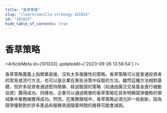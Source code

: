 ```yaml
---
title: "香草策略"
slug: "/learn/vanilla-strategy-101033"
id: "101033"
hide_table_of_contents: true
---
```



# 香草策略

<ArticleMeta id={101033} updatedAt={'2023-09-26 13:58:54'} />
<div className='border-solid border-b border-t-0 my-4 border-[var(--ifm-color-gray-300)]' />

香草策略廣義上指簡單直接、沒有太多複雜性的策略。香草策略可以是普通投資者的常見或流行方法，也可以是企業在某些決策中採取的方法。雖然這種方法相對基礎，但許多投資者通過堅持簡單、經過驗證的策略（如通過廣泛交易基金進行被動投資）獲得成功。同樣地，企業可以通過簡單的香草策略在具有明顯競爭優勢的領域集中業務線獲得成功。然而，在業務領域中，香草策略必須允許一些創新，因為競爭優勢對於許多產品和服務來説隨着時間的推移可能會減弱。
